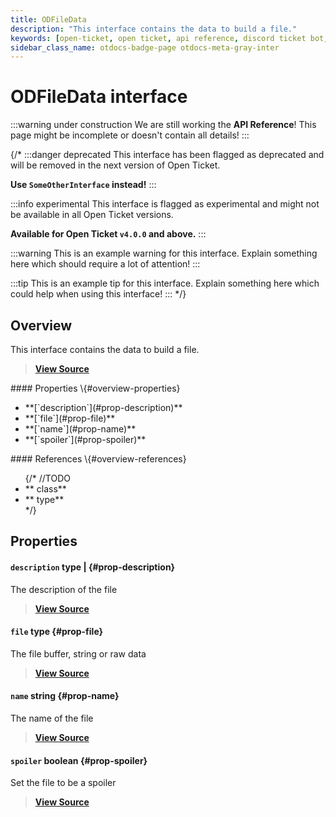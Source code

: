 ```yaml
---
title: ODFileData
description: "This interface contains the data to build a file."
keywords: [open-ticket, open ticket, api reference, discord ticket bot, interface]
sidebar_class_name: otdocs-badge-page otdocs-meta-gray-inter
---
```

<head>
    <link rel="apple-touch-icon" href="/img/logo_vertical.png"/>
</head>

# ODFileData <M color="gray">interface</M>

:::warning under construction
We are still working the **API Reference**! This page might be incomplete or doesn't contain all details!
:::

{/*
:::danger deprecated
This interface has been flagged as deprecated and will be removed in the next version of Open Ticket.

**Use `SomeOtherInterface` instead!**
:::

:::info experimental
This interface is flagged as experimental and might not be available in all Open Ticket versions.

**Available for Open Ticket `v4.0.0` and above.**
:::

:::warning
This is an example warning for this interface. Explain something here which should require a lot of attention!
:::

:::tip
This is an example tip for this interface. Explain something here which could help when using this interface!
:::
*/}

## Overview
This interface contains the data to build a file.

> [**View Source**](https://otgithub.dj-dj.be/tree/main/src/core/api/modules/builder.ts#L525)

<FlexHorizontal>
<div style={{width:"50%"}} className="otdocs-flex-mobile-width">
    #### Properties \{#overview-properties}
    <ul>
        <li>**[`description`](#prop-description)**</li>
        <li>**[`file`](#prop-file)**</li>
        <li>**[`name`](#prop-name)**</li>
        <li>**[`spoiler`](#prop-spoiler)**</li>
    </ul>
</div>
<div style={{width:"50%"}} className="otdocs-flex-mobile-width">
    #### References \{#overview-references}
    <ul>
        {/*
        //TODO
        <li>**<code><ApiUrl url="class:ODId" label="api.ODId"/></code> <M color="purple">class</M>**</li>
        <li>**<code><ApiUrl url="type:ODExampleType" label="api.ODExampleType"/></code> <M color="brown">type</M>**</li>
        */}
    </ul>
</div>
</FlexHorizontal>

## Properties
<Divider></Divider>
#### `description` <M color="brown">type</M> <ApiBlock><ApiUrl url="js:null" label="null"/>|<ApiUrl url="js:string" label="string"/></ApiBlock> \{#prop-description}
The description of the file

> [**View Source**](https://otgithub.dj-dj.be/tree/main/src/core/api/modules/builder.ts#L531)

<Divider></Divider>
#### `file` <M color="brown">type</M> <ApiBlock><ApiUrl url="https://discord.js.org/docs/packages/discord.js/main/BufferResolvable:TypeAlias" label="discord.BufferResolvable"/></ApiBlock> \{#prop-file}
The file buffer, string or raw data

> [**View Source**](https://otgithub.dj-dj.be/tree/main/src/core/api/modules/builder.ts#L527)

<Divider></Divider>
#### `name` <M color="blue">string</M> <ApiBlock><ApiUrl url="js:string" label="string"/></ApiBlock> \{#prop-name}
The name of the file

> [**View Source**](https://otgithub.dj-dj.be/tree/main/src/core/api/modules/builder.ts#L529)

<Divider></Divider>
#### `spoiler` <M color="red">boolean</M> <ApiBlock><ApiUrl url="js:boolean" label="boolean"/></ApiBlock> \{#prop-spoiler}
Set the file to be a spoiler

> [**View Source**](https://otgithub.dj-dj.be/tree/main/src/core/api/modules/builder.ts#L533)

<Divider></Divider>

